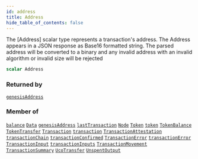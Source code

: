 ```yaml
---
id: address
title: Address
hide_table_of_contents: false
---
```








The [Address] scalar type represents a transaction's address.
The Address appears in a JSON response as Base16 formatted string. The parsed address will
be converted to a binary and any invalid address with an invalid algorithm or invalid size will be rejected

```graphql
scalar Address
```




### Returned by

[`genesisAddress`](/build/api/schema/queries/genesis-address)  <Badge class="secondary" text="query"/>

### Member of

[`balance`](/build/api/schema/queries/balance)  <Badge class="secondary" text="query"/><Bullet />[`Data`](/build/api/schema/objects/data)  <Badge class="secondary" text="object"/><Bullet />[`genesisAddress`](/build/api/schema/queries/genesis-address)  <Badge class="secondary" text="query"/><Bullet />[`lastTransaction`](/build/api/schema/queries/last-transaction)  <Badge class="secondary" text="query"/><Bullet />[`Node`](/build/api/schema/objects/node)  <Badge class="secondary" text="object"/><Bullet />[`Token`](/build/api/schema/objects/token)  <Badge class="secondary" text="object"/><Bullet />[`token`](/build/api/schema/queries/token)  <Badge class="secondary" text="query"/><Bullet />[`TokenBalance`](/build/api/schema/objects/token-balance)  <Badge class="secondary" text="object"/><Bullet />[`TokenTransfer`](/build/api/schema/objects/token-transfer)  <Badge class="secondary" text="object"/><Bullet />[`Transaction`](/build/api/schema/objects/transaction)  <Badge class="secondary" text="object"/><Bullet />[`transaction`](/build/api/schema/queries/transaction)  <Badge class="secondary" text="query"/><Bullet />[`TransactionAttestation`](/build/api/schema/objects/transaction-attestation)  <Badge class="secondary" text="object"/><Bullet />[`transactionChain`](/build/api/schema/queries/transaction-chain)  <Badge class="secondary" text="query"/><Bullet />[`transactionConfirmed`](/build/api/schema/subscriptions/transaction-confirmed)  <Badge class="secondary" text="subscription"/><Bullet />[`TransactionError`](/build/api/schema/objects/transaction-error)  <Badge class="secondary" text="object"/><Bullet />[`transactionError`](/build/api/schema/subscriptions/transaction-error)  <Badge class="secondary" text="subscription"/><Bullet />[`TransactionInput`](/build/api/schema/objects/transaction-input)  <Badge class="secondary" text="object"/><Bullet />[`transactionInputs`](/build/api/schema/queries/transaction-inputs)  <Badge class="secondary" text="query"/><Bullet />[`TransactionMovement`](/build/api/schema/objects/transaction-movement)  <Badge class="secondary" text="object"/><Bullet />[`TransactionSummary`](/build/api/schema/objects/transaction-summary)  <Badge class="secondary" text="object"/><Bullet />[`UcoTransfer`](/build/api/schema/objects/uco-transfer)  <Badge class="secondary" text="object"/><Bullet />[`UnspentOutput`](/build/api/schema/objects/unspent-output)  <Badge class="secondary" text="object"/>



